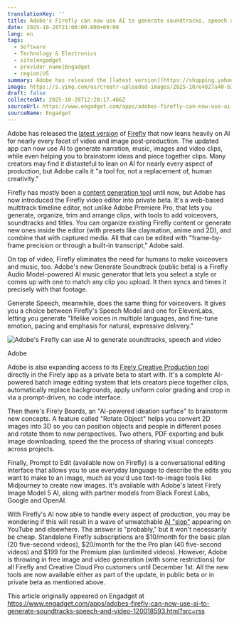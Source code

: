 ```yaml
---
translationKey: ''
title: Adobe's Firefly can now use AI to generate soundtracks, speech and video
date: 2025-10-28T21:00:00.000+09:00
lang: en
tags:
  - Software
  - Technology & Electronics
  - site|engadget
  - provider_name|Engadget
  - region|US
summary: Adobe has released the [latest version](https://shopping.yahoo.com/rdlw?merchantId=73e6d253-5a10-4f58-b539-815233e32f36&siteId=us-engadget&pageId=1p-autolink&co...
image: https://s.yimg.com/os/creatr-uploaded-images/2025-10/e4827a40-b3c9-11f0-bf5f-a1ecb94b73bd
draft: false
collectedAt: 2025-10-28T12:28:17.466Z
sourceUrl: https://www.engadget.com/apps/adobes-firefly-can-now-use-ai-to-generate-soundtracks-speech-and-video-120018593.html?src=rss
sourceName: Engadget
---
```

Adobe has released the [latest version](https://shopping.yahoo.com/rdlw?merchantId=73e6d253-5a10-4f58-b539-815233e32f36&siteId=us-engadget&pageId=1p-autolink&contentUuid=c3ce78e8-a717-4180-a071-b178e1349363&featureId=text-link&merchantName=Adobe&linkText=latest+version&custData=eyJzb3VyY2VOYW1lIjoiV2ViLURlc2t0b3AtVmVyaXpvbiIsImxhbmRpbmdVcmwiOiJodHRwczovL3d3dy5hZG9iZS5jb20vYWkvb3ZlcnZpZXcvZmlyZWZseS9nZW4tYWktYXBwcm9hY2guaHRtbCIsImNvbnRlbnRVdWlkIjoiYzNjZTc4ZTgtYTcxNy00MTgwLWEwNzEtYjE3OGUxMzQ5MzYzIiwib3JpZ2luYWxVcmwiOiJodHRwczovL3d3dy5hZG9iZS5jb20vYWkvb3ZlcnZpZXcvZmlyZWZseS9nZW4tYWktYXBwcm9hY2guaHRtbCJ9&signature=AQAAAb53L4qy7AB8erx36g6RTuBDVV8ItW8D-uD2K4ZbU8uU&gcReferrer=https%3A%2F%2Fwww.adobe.com%2Fai%2Foverview%2Ffirefly%2Fgen-ai-approach.html) of [Firefly](https://www.engadget.com/ai/adobes-firefly-generative-ai-video-app-is-now-in-public-beta-140030134.html) that now leans heavily on AI for nearly every facet of video and image post-production. The updated app can now use AI to generate narration, music, images and video clips, while even helping you to brainstorm ideas and piece together clips. Many creators may find it distasteful to lean on AI for nearly every aspect of production, but Adobe calls it "a tool for, not a replacement of, human creativity."

Firefly has mostly been a [content generation tool](https://www.engadget.com/ai/adobe-previews-ai-video-tools-that-arrive-later-this-year-172021715.html) until now, but Adobe has now introduced the Firefly video editor into private beta. It's a web-based multitrack timeline editor, not unlike Adobe Premiere Pro, that lets you generate, organize, trim and arrange clips, with tools to add voiceovers, soundtracks and titles. You can organize existing Firefly content or generate new ones inside the editor (with presets like claymation, anime and 2D), and combine that with captured media. All that can be edited with "frame-by-frame precision or through a built-in transcript," Adobe said. 

On top of video, Firefly eliminates the need for humans to make voiceovers and music, too. Adobe's new Generate Soundtrack (public beta) is a Firefly Audio Model-powered AI music generator that lets you select a style or comes up with one to match any clip you upload. It then syncs and times it precisely with that footage. 

Generate Speech, meanwhile, does the same thing for voiceovers. It gives you a choice between Firefly's Speech Model and one for ElevenLabs, letting you generate "lifelike voices in multiple languages, and fine-tune emotion, pacing and emphasis for natural, expressive delivery." 

![Adobe's Firefly can use AI to generate soundtracks, speech and video](https://s.yimg.com/os/creatr-uploaded-images/2025-10/e4827a40-b3c9-11f0-bf5f-a1ecb94b73bd)

Adobe

Adobe is also expanding access to its [Fire!y Creative Production tool](https://business.adobe.com/products/firefly-business/firefly-creative-production.html) directly in the Fire!y app as a private beta to start with. It's a complete AI-powered batch image editing system that lets creators piece together clips, automatically replace backgrounds, apply uniform color grading and crop in via a prompt-driven, no code interface. 

Then there's Fire!y Boards, an "AI-powered ideation surface" to brainstorm new concepts. A feature called "Rotate Object" helps you convert 2D images into 3D so you can position objects and people in different poses and rotate them to new perspectives. Two others, PDF exporting and bulk image downloading, speed the the process of sharing visual concepts across projects.

Finally, Prompt to Edit (available now on Firefly) is a conversational editing interface that allows you to use everyday language to describe the edits you want to make to an image, much as you'd use text-to-image tools like Midjourney to create new images. It's available with Adobe's latest Fire!y Image Model 5 AI, along with partner models from Black Forest Labs, Google and OpenAI.

With Firefly's AI now able to handle every aspect of production, you may be wondering if this will result in a wave of unwatchable [AI "slop"](https://www.engadget.com/meta-now-has-a-feed-for-ai-slop-205751808.html) appearing on YouTube and elsewhere. The answer is "probably," but it won't necessarily be cheap. Standalone Firefly subscriptions are $10/month for the basic plan (20 five-second videos), $20/month for the the Pro plan (40 five-second videos) and $199 for the Premium plan (unlimited videos). However, Adobe is throwing in free image and video generation (with some restrictions) for all Firefly and Creative Cloud Pro customers until December 1st. All the new tools are now available either as part of the update, in public beta or in private beta as mentioned above. 

This article originally appeared on Engadget at https://www.engadget.com/apps/adobes-firefly-can-now-use-ai-to-generate-soundtracks-speech-and-video-120018593.html?src=rss
